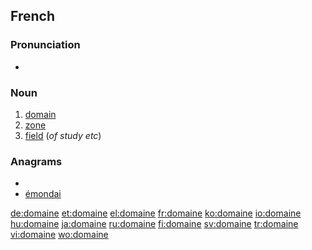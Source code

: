 ==French==

===Pronunciation===
* {{audio|Fr-domaine.ogg|Audio}}

===Noun===
{{infl|fr|noun}}

# [[domain]]
# [[zone]]
# [[field]] (''of study etc'')

===Anagrams===
* {{alphagram|adeimno}}
* [[émondai#French|émondai]]


[[de:domaine]]
[[et:domaine]]
[[el:domaine]]
[[fr:domaine]]
[[ko:domaine]]
[[io:domaine]]
[[hu:domaine]]
[[ja:domaine]]
[[ru:domaine]]
[[fi:domaine]]
[[sv:domaine]]
[[tr:domaine]]
[[vi:domaine]]
[[wo:domaine]]